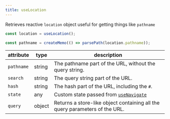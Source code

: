 ```yaml
---
title: useLocation
---
```


Retrieves reactive `location` object useful for getting things like `pathname`

```js
const location = useLocation();

const pathname = createMemo(() => parsePath(location.pathname));
```

| attribute | type | description |
| --- | --- | --- |
| `pathname` | string | The pathname part of the URL, without the query string. |
| `search` | string | The query string part of the URL. |
| `hash` | string | The hash part of the URL, including the `#`. |
| `state` | any | Custom state passed from [`useNavigate`](/solid-router/reference/primitives/use-navigate) |
| `query` | object | Returns a store-like object containing all the query parameters of the URL. |
